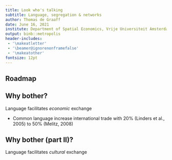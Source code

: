 ```yaml
---
title: Look who's talking
subtitle: Language, segregation & networks
author: Thomas de Graaff
date: June 16, 2021
institute: Department of Spatial Economics, Vrije Universiteit Amsterdam
output: binb::metropolis
header-includes:
 - '\makeatletter'
 - '\beamer@ignorenonframefalse'
 - '\makeatother'
fontsize: 12pt
---
```


## Roadmap

\begin{columns}
\begin{column}{.5\textwidth}
\centering
\includegraphics[width = 0.8\textwidth]{manco}
\end{column}
\begin{column}{.5\textwidth}
\begin{itemize}
\item Why look at language? \newline
\item Language adoption \newline
\item Language pay-offs 
\end{itemize}    
\end{column}
\end{columns}

## Why bother?

Language facilitates *economic* exchange

- Common language increase international trade with 20% (Linders et al., 2005) to 50% (Melitz, 2008)

## Why bother (part II)?

Language facilitates *cultural* exchange